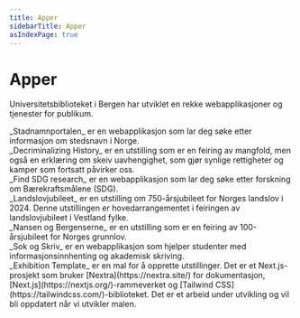 ```yaml
---
title: Apper
sidebarTitle: Apper
asIndexPage: true
---
```


# Apper

Universitetsbiblioteket i Bergen har utviklet en rekke webapplikasjoner og tjenester for publikum.

<Cards num={2}>
  <Cards.Card title="Stadnamnportalen" href="./apps/stadnamnportalen">
    <div className="p-4">
      _Stadnamnportalen_ er en webapplikasjon som lar deg søke etter informasjon om stedsnavn i Norge.
    </div>
  </Cards.Card>
  <Cards.Card title="Decriminalizing History" href="./apps/decriminalizing-history">
    <div className="p-4">
      _Decriminalizing History_ er en utstilling som er en feiring av mangfold, men også en erklæring om skeiv uavhengighet, som gjør synlige rettigheter og kamper som fortsatt påvirker oss.
    </div>
  </Cards.Card>
  <Cards.Card title="Find SDG research" href="./apps/find-sdg-research">
    <div className="p-4">
      _Find SDG research_ er en webapplikasjon som lar deg søke etter forskning om Bærekraftsmålene (SDG).
    </div>
  </Cards.Card>
  <Cards.Card title="Landslovjubileet" href="./apps/landslovjubileet">
    <div className="p-4">
      _Landslovjubileet_ er en utstilling om 750-årsjubileet for Norges landslov i 2024. Denne utstillingen er hovedarrangementet i feiringen av landslovjubileet i Vestland fylke.
    </div>
  </Cards.Card>
  <Cards.Card title="Nansen og Bergenserne" href="./apps/nansen-og-bergenserne">
    <div className="p-4">
      _Nansen og Bergenserne_ er en utstilling som er en feiring av 100-årsjubileet for Norges grunnlov.
    </div>
  </Cards.Card>
  <Cards.Card title="Sok og Skriv" href="./apps/sok-og-skriv">
    <div className="p-4">
      _Sok og Skriv_ er en webapplikasjon som hjelper studenter med informasjonsinnhenting og akademisk skriving.
    </div>
  </Cards.Card>
  <Cards.Card title="Exhibition Template" href="./apps/exhibition-template">
    <div className="p-4">
      _Exhibition Template_ er en mal for å opprette utstillinger. Det er et Next.js-prosjekt som bruker [Nextra](https://nextra.site/) for dokumentasjon, [Next.js](https://nextjs.org/)-rammeverket og [Tailwind CSS](https://tailwindcss.com/)-biblioteket. Det er et arbeid under utvikling og vil bli oppdatert når vi utvikler malen.
    </div>
  </Cards.Card>
</Cards> 